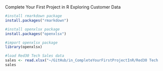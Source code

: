 Complete Your First Project in R
Exploring Customer Data

```{r}
#install rmarkdown package
install.packages("rmarkdown")
```


```{r}
#install openxlsx package
install.packages("openxlsx")
```


```{r}
#import openxlsx package
library(openxlsx)
```


```{r}
#load Red30 Tech Sales data
sales <- read.xlsx("~/GitHub/in_CompleteYourFirstProjectInR/Red30 Tech Sales.xlsx",1, detectDate=TRUE)
sales
```